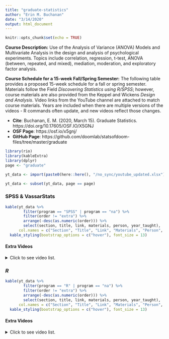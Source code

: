 ```yaml
---
title: "graduate-statistics"
author: "Erin M. Buchanan"
date: "3/14/2020"
output: html_document
---
```


```r
knitr::opts_chunk$set(echo = TRUE)
```

**Course Description:** Use of the Analysis of Variance (ANOVA) Models and Multivariate Analysis in the design and analysis of psychological experiments. Topics include correlation, regression, t-test, ANOVA (between, repeated, and mixed), mediation, moderation, and exploratory factor analysis. 

**Course Schedule for a 15-week Fall/Spring Semester:** The following table provides a proposed 15-week schedule for a fall or spring semester. Materials follow the Field _Discovering Statistics using R/SPSS_; however, course materials are also provided from the Keppel and Wickens _Design and Analysis_. Video links from the YouTube channel are attached to match course materials. Years are included when there are multiple versions of the videos - R commands often update, and new videos reflect those changes.

- **Cite**: Buchanan, E. M. (2020, March 15). Graduate Statistics. https://doi.org/10.17605/OSF.IO/X5GNJ 
- **OSF Page**: https://osf.io/x5gnj/
- **GitHub Page**: https://github.com/doomlab/statsofdoom-files/tree/master/graduate

```r
library(rio)
library(kableExtra)
library(dplyr)
page <- "graduate"

yt_data <- import(paste0(here::here(), "/no_sync/youtube_updated.xlsx"))

yt_data <- subset(yt_data, page == page)
```

### SPSS & VassarStats

```r
kable(yt_data %>% 
        filter(program == "SPSS" | program == "na") %>% 
        filter(order != "extra") %>% 
        arrange(-desc(as.numeric(order))) %>%
        select(section, title, link, materials, person, year_taught),
      col.names = c("Section", "Title", "Link", "Materials", "Person", "Year Taught")) %>% 
  kable_styling(bootstrap_options = c("hover"), font_size = 13)
```

#### Extra Videos

<details>

  <summary>
  Click to see video list.
  </summary>

```r
kable(yt_data %>% 
        filter(program == "SPSS" | program == "na") %>% 
        filter(order == "extra") %>% 
        arrange(desc(section)) %>% 
        select(section, title, link, materials, person, year_taught),
      col.names = c("Section", "Title", "Link", "Materials", "Person", "Year Taught")) %>% 
  kable_styling(bootstrap_options = c("hover"), font_size = 13)
```

</details>

### *R* 

```r
kable(yt_data %>% 
        filter(program == "R" | program == "na") %>% 
        filter(order != "extra") %>% 
        arrange(-desc(as.numeric(order))) %>%
        select(section, title, link, materials, person, year_taught),
      col.names = c("Section", "Title", "Link", "Materials", "Person", "Year Taught")) %>% 
  kable_styling(bootstrap_options = c("hover"), font_size = 13)
```

#### Extra Videos

<details>

  <summary>
  Click to see video list.
  </summary>

```r
kable(yt_data %>% 
        filter(program == "R" | program == "na") %>% 
        filter(order == "extra") %>% 
        arrange(desc(section)) %>% 
        select(section, title, link, materials, person, year_taught),
      col.names = c("Section", "Title", "Link", "Materials", "Person", "Year Taught")) %>% 
  kable_styling(bootstrap_options = c("hover"), font_size = 13)
```

</details>